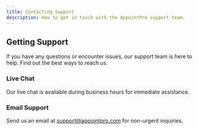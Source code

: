 ```yaml
---
title: Contacting Support
description: How to get in touch with the AppointPro support team.
---
```


## Getting Support

If you have any questions or encounter issues, our support team is here to help. Find out the best ways to reach us.

### Live Chat

Our live chat is available during business hours for immediate assistance.

### Email Support

Send us an email at support@appointpro.com for non-urgent inquiries. 